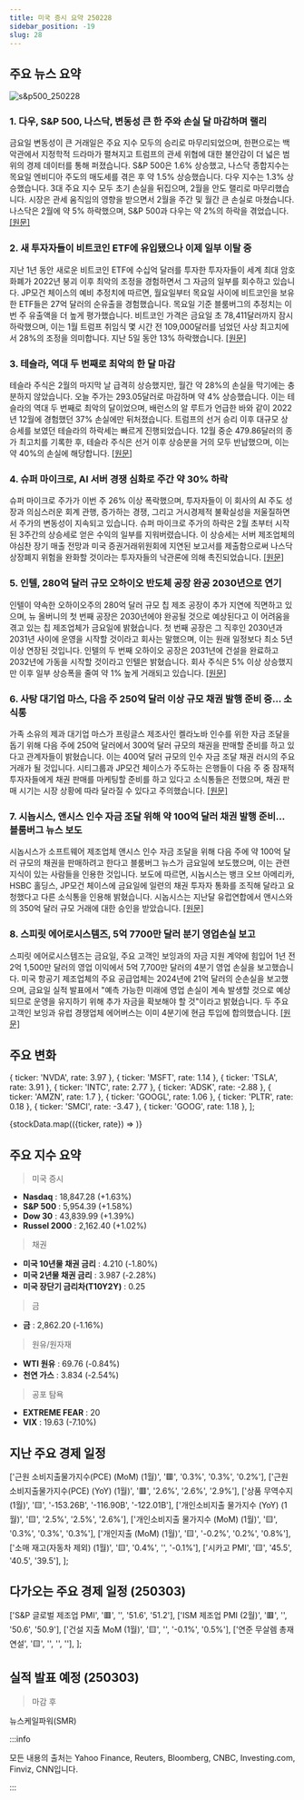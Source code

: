 ```yaml
---
title: 미국 증시 요약 250228
sidebar_position: -19
slug: 28
---
```


## 주요 뉴스 요약

![s&p500_250228](/map/250228.png)

### 1. **다우, S&P 500, 나스닥, 변동성 큰 한 주와 손실 달 마감하며 랠리**

금요일 변동성이 큰 거래일은 주요 지수 모두의 승리로 마무리되었으며, 한편으로는 백악관에서 지정학적 드라마가 펼쳐지고 트럼프의 관세 위협에 대한 불안감이 더 넓은 범위의 경제 데이터를 통해 퍼졌습니다. S&P 500은 1.6% 상승했고, 나스닥 종합지수는 목요일 엔비디아 주도의 매도세를 겪은 후 약 1.5% 상승했습니다. 다우 지수는 1.3% 상승했습니다. 3대 주요 지수 모두 초기 손실을 뒤집으며, 2월을 안도 랠리로 마무리했습니다. 시장은 관세 움직임의 영향을 받으면서 2월을 주간 및 월간 큰 손실로 마쳤습니다. 나스닥은 2월에 약 5% 하락했으며, S&P 500과 다우는 약 2%의 하락을 겪었습니다. [[원문]](https://finance.yahoo.com/news/live/stock-market-today-dow-sp-500-nasdaq-rally-to-cap-volatile-week-losing-month-143154388.html)

### 2. **새 투자자들이 비트코인 ETF에 유입됐으나 이제 일부 이탈 중**

지난 1년 동안 새로운 비트코인 ETF에 수십억 달러를 투자한 투자자들이 세계 최대 암호화폐가 2022년 붕괴 이후 최악의 조정을 경험하면서 그 자금의 일부를 회수하고 있습니다. JP모건 체이스의 예비 추정치에 따르면, 월요일부터 목요일 사이에 비트코인을 보유한 ETF들은 27억 달러의 순유출을 경험했습니다. 목요일 기준 블룸버그의 추정치는 이번 주 유출액을 더 높게 평가했습니다. 비트코인 가격은 금요일 초 78,411달러까지 잠시 하락했으며, 이는 1월 트럼프 취임식 몇 시간 전 109,000달러를 넘었던 사상 최고치에서 28%의 조정을 의미합니다. 지난 5일 동안 13% 하락했습니다. [[원문]](https://finance.yahoo.com/news/new-investors-pumped-up-bitcoin-etfs-now-some-are-exiting-174819221.html)

### 3. **테슬라, 역대 두 번째로 최악의 한 달 마감**

테슬라 주식은 2월의 마지막 날 급격히 상승했지만, 월간 약 28%의 손실을 막기에는 충분하지 않았습니다. 오늘 주가는 293.05달러로 마감하며 약 4% 상승했습니다. 이는 테슬라의 역대 두 번째로 최악의 달이었으며, 배런스의 알 루트가 언급한 바와 같이 2022년 12월에 경험했던 37% 손실에만 뒤처졌습니다. 트럼프의 선거 승리 이후 대규모 상승세를 보였던 테슬라의 하락세는 빠르게 진행되었습니다. 12월 중순 479.86달러의 종가 최고치를 기록한 후, 테슬라 주식은 선거 이후 상승분을 거의 모두 반납했으며, 이는 약 40%의 손실에 해당합니다. [[원문]](https://finance.yahoo.com/news/tesla-just-wrapped-up-its-second-worst-month-ever-210850281.html)

### 4. **슈퍼 마이크로, AI 서버 경쟁 심화로 주간 약 30% 하락**

슈퍼 마이크로 주가가 이번 주 26% 이상 폭락했으며, 투자자들이 이 회사의 AI 주도 성장과 의심스러운 회계 관행, 증가하는 경쟁, 그리고 거시경제적 불확실성을 저울질하면서 주가의 변동성이 지속되고 있습니다. 슈퍼 마이크로 주가의 하락은 2월 초부터 시작된 3주간의 상승세로 얻은 수익의 일부를 지워버렸습니다. 이 상승세는 서버 제조업체의 야심찬 장기 매출 전망과 미국 증권거래위원회에 지연된 보고서를 제출함으로써 나스닥 상장폐지 위험을 완화할 것이라는 투자자들의 낙관론에 의해 촉진되었습니다. [[원문]](https://finance.yahoo.com/news/super-micro-stock-sees-nearly-30-weekly-loss-as-ai-server-competition-mounts-190707076.html)

### 5. **인텔, 280억 달러 규모 오하이오 반도체 공장 완공 2030년으로 연기**

인텔이 약속한 오하이오주의 280억 달러 규모 칩 제조 공장이 추가 지연에 직면하고 있으며, 뉴 올버니의 첫 번째 공장은 2030년에야 완공될 것으로 예상된다고 이 어려움을 겪고 있는 칩 제조업체가 금요일에 밝혔습니다. 첫 번째 공장은 그 직후인 2030년과 2031년 사이에 운영을 시작할 것이라고 회사는 말했으며, 이는 원래 일정보다 최소 5년 이상 연장된 것입니다. 인텔의 두 번째 오하이오 공장은 2031년에 건설을 완료하고 2032년에 가동을 시작할 것이라고 인텔은 밝혔습니다. 회사 주식은 5% 이상 상승했지만 이후 일부 상승폭을 줄여 약 1% 높게 거래되고 있습니다. [[원문]](https://www.reuters.com/technology/intel-delays-28-billion-ohio-chip-factory-2030-local-media-reports-2025-02-28/)

### 6. **사탕 대기업 마스, 다음 주 250억 달러 이상 규모 채권 발행 준비 중... 소식통**

가족 소유의 제과 대기업 마스가 프링글스 제조사인 켈라노바 인수를 위한 자금 조달을 돕기 위해 다음 주에 250억 달러에서 300억 달러 규모의 채권을 판매할 준비를 하고 있다고 관계자들이 밝혔습니다. 이는 400억 달러 규모의 인수 자금 조달 채권 러시의 주요 거래가 될 것입니다. 시티그룹과 JP모건 체이스가 주도하는 은행들이 다음 주 중 잠재적 투자자들에게 채권 판매를 마케팅할 준비를 하고 있다고 소식통들은 전했으며, 채권 판매 시기는 시장 상황에 따라 달라질 수 있다고 주의했습니다. [[원문]](https://www.reuters.com/markets/deals/mars-readying-over-25-billion-bond-sale-next-week-sources-say-2025-02-28/)

### 7. **시놉시스, 앤시스 인수 자금 조달 위해 약 100억 달러 채권 발행 준비... 블룸버그 뉴스 보도**

시놉시스가 소프트웨어 제조업체 앤시스 인수 자금 조달을 위해 다음 주에 약 100억 달러 규모의 채권을 판매하려고 한다고 블룸버그 뉴스가 금요일에 보도했으며, 이는 관련 지식이 있는 사람들을 인용한 것입니다. 보도에 따르면, 시놉시스는 뱅크 오브 아메리카, HSBC 홀딩스, JP모건 체이스에 금요일에 일련의 채권 투자자 통화를 조직해 달라고 요청했다고 다른 소식통을 인용해 밝혔습니다. 시놉시스는 지난달 유럽연합에서 앤시스와의 350억 달러 규모 거래에 대한 승인을 받았습니다. [[원문]](https://www.reuters.com/markets/deals/synopsys-prepares-about-10-billion-bond-sale-finance-ansys-deal-bloomberg-news-2025-02-28/)

### 8. **스피릿 에어로시스템즈, 5억 7700만 달러 분기 영업손실 보고**

스피릿 에어로시스템즈는 금요일, 주요 고객인 보잉과의 자금 지원 계약에 힘입어 1년 전 2억 1,500만 달러의 영업 이익에서 5억 7,700만 달러의 4분기 영업 손실을 보고했습니다. 미국 항공기 제조업체의 주요 공급업체는 2024년에 21억 달러의 순손실을 보고했으며, 금요일 실적 발표에서 "예측 가능한 미래에 영업 손실이 계속 발생할 것으로 예상되므로 운영을 유지하기 위해 추가 자금을 확보해야 할 것"이라고 밝혔습니다. 두 주요 고객인 보잉과 유럽 경쟁업체 에어버스는 이미 4분기에 현금 투입에 합의했습니다. [[원문]](https://www.reuters.com/business/aerospace-defense/spirit-aerosystems-reports-577-million-quarterly-operating-loss-2025-02-28/)

## 주요 변화

  { ticker: 'NVDA', rate: 3.97 },
  { ticker: 'MSFT', rate: 1.14 },
  { ticker: 'TSLA', rate: 3.91 },
  { ticker: 'INTC', rate: 2.77 },
  { ticker: 'ADSK', rate: -2.88 },
  { ticker: 'AMZN', rate: 1.7 },
  { ticker: 'GOOGL', rate: 1.06 },
  { ticker: 'PLTR', rate: 0.18 },
  { ticker: 'SMCI', rate: -3.47 },
  { ticker: 'GOOG', rate: 1.18 },
];

{stockData.map(({ticker, rate}) => <StockCardMini key={ticker} ticker={ticker} rate={rate}></StockCardMini>)}

## 주요 지수 요약

> 미국 증시

- **Nasdaq** : 18,847.28 (+1.63%)
- **S&P 500** : 5,954.39 (+1.58%)
- **Dow 30** : 43,839.99 (+1.39%)
- **Russel 2000** : 2,162.40 (+1.02%)

> 채권

- **미국 10년물 채권 금리** : 4.210 (-1.80%)
- **미국 2년물 채권 금리** : 3.987 (-2.28%)
- **미국 장단기 금리차(T10Y2Y)** : 0.25

> 금

- **금** : 2,862.20 (-1.16%)

> 원유/원자재

- **WTI 원유** : 69.76 (-0.84%)
- **천연 가스** : 3.834 (-2.54%)

> 공포 탐욕

- **EXTREME FEAR** : 20
- **VIX** : 19.63 (-7.10%)

## 지난 주요 경제 일정

  ['근원 소비지출물가지수(PCE) (MoM) (1월)', '🟥', '0.3%', '0.3%', '0.2%'],
  ['근원 소비지출물가지수(PCE) (YoY) (1월)', '🟥', '2.6%', '2.6%', '2.9%'],
  ['상품 무역수지 (1월)', '🟨', '-153.26B', '-116.90B', '-122.01B'],
  ['개인소비지출 물가지수 (YoY) (1월)', '🟨', '2.5%', '2.5%', '2.6%'],
  ['개인소비지출 물가지수 (MoM) (1월)', '🟨', '0.3%', '0.3%', '0.3%'],
  ['개인지출 (MoM) (1월)', '🟨', '-0.2%', '0.2%', '0.8%'],
  ['소매 재고(자동차 제외) (1월)', '🟨', '0.4%', '', '-0.1%'],
  ['시카고 PMI', '🟨', '45.5', '40.5', '39.5'],
];

<EconomicCalendar data={eventsData} />

## 다가오는 주요 경제 일정 (250303)

  ['S&P 글로벌 제조업 PMI', '🟥', '', '51.6', '51.2'],
  ['ISM 제조업 PMI (2월)', '🟥', '', '50.6', '50.9'],
  ['건설 지출 MoM (1월)', '🟨', '', '-0.1%', '0.5%'],
  ['연준 무살렘 총재 연설', '🟨', '', '', ''],
];

<EconomicCalendar data={nextEventsData} />

## 실적 발표 예정 (250303)

> 마감 후

뉴스케일파워(SMR)

:::info

모든 내용의 출처는 Yahoo Finance, Reuters, Bloomberg, CNBC, Investing.com, Finviz, CNN입니다.

:::
